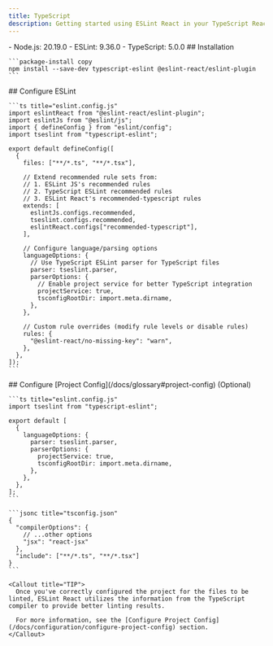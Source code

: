 ```yaml
---
title: TypeScript
description: Getting started using ESLint React in your TypeScript React project
---
```



<Callout type="info" title="This instruction requires the following minimum versions:">
  - Node.js: 20.19.0
  - ESLint: 9.36.0
  - TypeScript: 5.0.0
</Callout>

<Steps>
  <Step>
    ## Installation

    ```package-install copy
    npm install --save-dev typescript-eslint @eslint-react/eslint-plugin
    ```
  </Step>

  <Step>
    ## Configure ESLint

    ```ts title="eslint.config.js"
    import eslintReact from "@eslint-react/eslint-plugin";
    import eslintJs from "@eslint/js";
    import { defineConfig } from "eslint/config";
    import tseslint from "typescript-eslint";

    export default defineConfig([
      {
        files: ["**/*.ts", "**/*.tsx"],

        // Extend recommended rule sets from:
        // 1. ESLint JS's recommended rules
        // 2. TypeScript ESLint recommended rules
        // 3. ESLint React's recommended-typescript rules
        extends: [
          eslintJs.configs.recommended,
          tseslint.configs.recommended,
          eslintReact.configs["recommended-typescript"],
        ],

        // Configure language/parsing options
        languageOptions: {
          // Use TypeScript ESLint parser for TypeScript files
          parser: tseslint.parser,
          parserOptions: {
            // Enable project service for better TypeScript integration
            projectService: true,
            tsconfigRootDir: import.meta.dirname,
          },
        },

        // Custom rule overrides (modify rule levels or disable rules)
        rules: {
          "@eslint-react/no-missing-key": "warn",
        },
      },
    ]);
    ```
  </Step>

  <Step>
    ## Configure [Project Config](/docs/glossary#project-config) (Optional)

    ```ts title="eslint.config.js"
    import tseslint from "typescript-eslint";

    export default [
      {
        languageOptions: {
          parser: tseslint.parser,
          parserOptions: {
            projectService: true,
            tsconfigRootDir: import.meta.dirname,
          },
        },
      },
    ];
    ```

    ```jsonc title="tsconfig.json"
    {
      "compilerOptions": {
        // ...other options
        "jsx": "react-jsx"
      },
      "include": ["**/*.ts", "**/*.tsx"]
    }
    ```

    <Callout title="TIP">
      Once you've correctly configured the project for the files to be linted, ESLint React utilizes the information from the TypeScript compiler to provide better linting results.

      For more information, see the [Configure Project Config](/docs/configuration/configure-project-config) section.
    </Callout>
  </Step>
</Steps>
